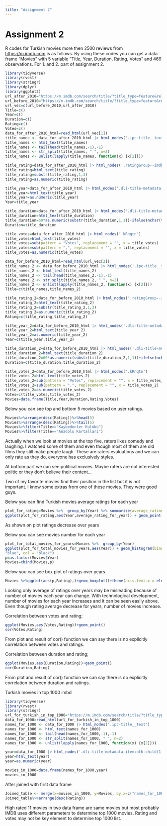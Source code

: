 ```yaml
---
title: "Assignment 2"
---
```


# Assignment 2

R codes for Turkish movies more then 2500 reviews from <https://m.imdb.com> is as follows. By using these codes you can get a data frame "Movies" with 5 variable "Title, Year, Duration, Rating, Votes" and 469 observations. For 1. and 2. part of assignment 2.

```r
library(tidyverse)
library(rvest)
library(stringr) 
library(dplyr)
library(ggplot2)
url_after_2010="https://m.imdb.com/search/title/?title_type=feature&release_date=2010-01-01,2023-12-31&sort=moviemeter,asc&num_votes=2500,&country_of_origin=TR&count=250"
url_before_2010="https://m.imdb.com/search/title/?title_type=feature&release_date=,2009-12-31&sort=moviemeter,asc&num_votes=2500,&country_of_origin=TR&count=250"
url_vec=c(url_before_2010,url_after_2010)
Title=c()
Year=c() 
Duration=c()
Rating=c() 
Votes=c()
data_for_after_2010_html=read_html(url_vec[1])
title_names <- data_for_after_2010_html |> html_nodes('.ipc-title__text')
title_names <- html_text(title_names)
title_names <- tail(head(title_names,-1),-1)
title_names <- str_split(title_names, " ", n=2)
title_names <- unlist(lapply(title_names, function(x) {x[2]}))

title_rating=data_for_after_2010_html |> html_nodes('.ratingGroup--imdb-rating')
title_rating=html_text(title_rating)
title_rating=substr(title_rating,1,3)
title_rating=as.numeric(title_rating)

title_year=data_for_after_2010_html |> html_nodes('.dli-title-metadata-item:nth-child(1)')
title_year=html_text(title_year)
title_year=as.numeric(title_year)
Year=title_year

title_duration=data_for_after_2010_html |> html_nodes('.dli-title-metadata-item:nth-child(2)')
title_duration=html_text(title_duration)
title_duration=60*as.numeric(substr(title_duration,1,1))+ifelse(nchar(title_duration)>2,as.integer(substring(title_duration,nchar(title_duration)-2,nchar(title_duration)-1)),0)
Duration=title_duration

title_votes=data_for_after_2010_html |> html_nodes('.kRnqtn')
title_votes=html_text(title_votes)
title_votes=sub(pattern = "Votes", replacement = "", x = title_votes)
title_votes=sub(pattern = ",", replacement = "", x = title_votes)
title_votes=as.numeric(title_votes)

data_for_before_2010_html=read_html(url_vec[2])
title_names_2 <- data_for_before_2010_html |> html_nodes('.ipc-title__text')
title_names_2 <- html_text(title_names_2)
title_names_2 <- tail(head(title_names_2,-1),-1)
title_names_2 <- str_split(title_names_2, " ", n=2)
title_names_2 <- unlist(lapply(title_names_2, function(x) {x[2]}))
Title=c(title_names,title_names_2)

title_rating_2=data_for_before_2010_html |> html_nodes('.ratingGroup--imdb-rating')
title_rating_2=html_text(title_rating_2)
title_rating_2=substr(title_rating_2,1,3)
title_rating_2=as.numeric(title_rating_2)
Rating=c(title_rating,title_rating_2)

title_year_2=data_for_before_2010_html |> html_nodes('.dli-title-metadata-item:nth-child(1)')
title_year_2=html_text(title_year_2)
title_year_2=as.numeric(title_year_2)
Year=c(title_year,title_year_2)

title_duration_2=data_for_before_2010_html |> html_nodes('.dli-title-metadata-item:nth-child(2)')
title_duration_2=html_text(title_duration_2)
title_duration_2=60*as.numeric(substr(title_duration_2,1,1))+ifelse(nchar(title_duration_2)>2,as.integer(substring(title_duration_2,nchar(title_duration_2)-2,nchar(title_duration_2)-1)),0)
Duration=c(title_duration,title_duration_2)

title_votes_2=data_for_before_2010_html |> html_nodes('.kRnqtn')
title_votes_2=html_text(title_votes_2)
title_votes_2=sub(pattern = "Votes", replacement = "", x = title_votes_2)
title_votes_2=sub(pattern = ",", replacement = "", x = title_votes_2)
title_votes_2=as.numeric(title_votes_2)
Votes=c(title_votes,title_votes_2)
Movies=data.frame(Title,Year,Duration,Rating,Votes)

```

Below you can see top and bottom 5 movies based on user ratings.

```r
Movies%>%arrange(desc(Rating))%>%head(5)
Movies%>%arrange(desc(Rating))%>%tail(5)
Movies%>%filter(Title=="Kaybedenler Kulübü")
Movies%>%filter(Title=="Anadolu Kartallari")
```

Actually when we look at movies at the top five, raters likes comedy and laughing. I watched some of them and even though most of them are old films they still make people laugh. These are raters evaluations and we can only rate as they do, everyone has exclusively styles.

At bottom part we can see political movies. Maybe raters are not interested politic or they don't believe their content...

Two of my favorite movies find their position in the list but it is not important. I know some extras from one of these movies. They were good guys.

Below you can find Turkish movies average ratings for each year

```r
plot_for_rating=Movies %>%  group_by(Year) %>% summarize(average_rating_for_year=mean(Rating))  
ggplot(plot_for_rating,aes(Year,average_rating_for_year)) + geom_point()
```

As shown on plot ratings decrease over years

Below you can see movies number for each year

```r
plot_for_total_movies_for_years=Movies %>%  group_by(Year)   
ggplot(plot_for_total_movies_for_years,aes(Year)) + geom_histogram(binwidth = 1,fill =
"blue", col = "black")
p=as.factor(Movies$Year)
Movies=cbind(Movies,p)
```

Below you can see box plot of ratings over years

```r

Movies %>%ggplot(aes(p,Rating),)+geom_boxplot()+theme(axis.text.x = element_text(angle = 90, hjust = 1))+xlab("Years")
```

Looking only average of ratings over years may be misleading because of number of movies each year can change. With technological development, number of movies for each year increases and it can be seen easily above. Even though rating average decrease for years, number of movies increase.

Correlation between votes and rating;

```r
ggplot(Movies,aes(Votes,Rating))+geom_point()
cor(Votes,Rating)
```

From plot and result of cor() function we can say there is no explicitly correlation between votes and ratings.

Correlation between duration and rating;

```r
ggplot(Movies,aes(Duration,Rating))+geom_point()
cor(Duration,Rating)
```

From plot and result of cor() function we can say there is no explicitly correlation between duration and ratings.

Turkish movies in top 1000 imbd

```r
library(tidyverse)
library(rvest)
library(stringr) 
url_for_turkish_in_top_1000="https://m.imdb.com/search/title/?title_type=feature&groups=top_1000&country_of_origin=TR"
data_for_1000=read_html(url_for_turkish_in_top_1000)
names_for_1000 <- data_for_1000 |> html_nodes('.ipc-title__text')
names_for_1000 <- html_text(names_for_1000)
names_for_1000 <- tail(head(names_for_1000,-1),-1)
names_for_1000 <- str_split(names_for_1000, " ", n=2)
names_for_1000 <- unlist(lapply(names_for_1000, function(x) {x[2]}))

year=data_for_1000 |> html_nodes('.dli-title-metadata-item:nth-child(1)')
year=html_text(year)
year=as.numeric(year)

movies_in_1000=data.frame(names_for_1000,year)
movies_in_1000

```

After joined with first data frame

```r
Joined_table <- merge(x=movies_in_1000, y=Movies, by.x=c("names_for_1000", "year"), by.y=c("Title", "Year"), all.x=TRUE)
Joined_table%>%arrange(desc(Rating))
```

High rated 11 movies in two data frame are same movies but most probably IMDB uses different parameters to determine top 1000 movies. Rating and votes may not be key element to determine top 1000 list.
